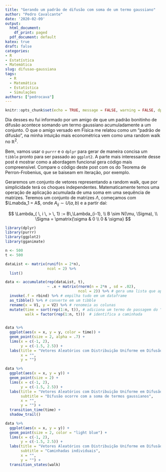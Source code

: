 ```yaml
---
title: "Gerando um padrão de difusão com soma de um termo gaussiano"
author: "Pedro Cavalcante"
date: '2020-02-09'
output:
  html_document:
    df_print: paged
  pdf_document: default
katex: true
draft: false
categories:
- R
- Estatística
- Matemática
slug: difusao-gaussiana
tags:
  - R
  - Matemática
  - Estatística
  - Simulações
authors: ["pedrocava"]
---
```



```r
knitr::opts_chunk$set(echo = TRUE, message = FALSE, warning = FALSE, dpi = 180)
```

Dia desses eu fui informado por um amigo de que um padrão bonitinho de difusão acontece somando um termo gaussiano acumuladamente a um conjunto. O que o amigo versado em Física me relatou como um "padrão de difusão", na minha intuição mais econométrica vem como uma random walk no $\mathbb{R}^2$. 

Bem, vamos usar o ``purrr`` e o ``dplyr`` para gerar de maneira concisa um ``tibble`` pronto para ser passado ao ``ggplot2``. A parte mais interessante desse post é mostrar como a abordagem funcional gera código mais compreensível. Compare o código deste post com os do Teorema de Perron-Frobenius, que se baiseam em iteração, por exemplo. 

Geraremos um conjunto de vetores representando a random walk, que por simplicidade terá os choques independentes. Matematicamente temos uma operação de aplicação acumulada de uma soma em uma sequência de matrizes. Teremos um conjunto de matrizes $\Lambda$, começamos com $\Lmabda_1 = A$, onde $A_{ij} \sim U(a, b)$ e a partir daí: 

$$
\Lambda_{ \, i \, > \, 1} := B\,\Lambda_{i-1}, \\
B \sim N(\mu, \Sigma), \\
\Sigma = \pmatrix{\sigma & 0 \\
                  0 & \sigma}
$$


```R

library(dplyr)
library(purrr)
library(ggplot2)
library(gganimate)

n <- 500
t <- 500

dataList <- matrix(runif(n = 2*n),
                   ncol = 2) %>%
  list()

data <- accumulate(rep(dataList, t),
                   ~ .x + matrix(rnorm(n = 2*n , sd = .02),
                                 ncol = 2)) %>% # gera uma lista que aplica cumulativamente a soma dos termos gaussianos
  invoke(.f = rbind) %>% # empilha tudo em um dataframe
  as_tibble() %>% # converte em um tibble
  rename(x = V1, y = V2) %>% # renomeia as colunas
  mutate(time = sort(rep(1:n, t)), # adiciona um termo de passagem do "tempo"
         walk = factor(rep(1:n, t)))  # identifica a caminhada
  
```


```R

data %>%
  ggplot(aes(x = x, y = y, color = time)) +
  geom_point(size = 2, alpha = .7) +
  lims(x = c(-1, 2),
       y = c(-1.5, 2.5)) +
  labs(title = "Vetores Aleatórios com Distribuição Uniforme em Difusão",
       x = "",
       y = "")

```



```R

data %>%
  ggplot(aes(x = x, y = y)) +
  geom_point(size = 2) +
  lims(x = c(-1, 2),
       y = c(-1.5, 2.5)) +
  labs(title = "Vetores Aleatórios com Distribuição Uniforme em Difusão",
       subtitle = "Difusão ocorre com a soma de termos gaussianos",
       x = "",
       y = "") +
  transition_time(time) +
  shadow_trail()

```



```R

data %>%
  ggplot(aes(x = x, y = y)) +
  geom_point(size = 2, color = "light blue") +
  lims(x = c(-1, 2),
       y = c(-1.5, 2.5)) +
  labs(title = "Vetores Aleatórios com Distribuição Uniforme em Difusão",
       subtitle = "Caminhadas individuais",
       x = "",
       y = "") +
  transition_states(walk)

```

